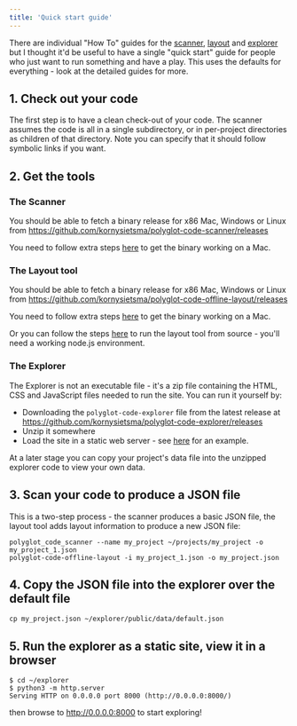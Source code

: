 ```yaml
---
title: 'Quick start guide'
---
```

There are individual "How To" guides for the [scanner](/tools/scanner/howto), [layout](/tools/layout/howto) and [explorer](/tools/explorer/howto) but I thought it'd be useful to have a single "quick start" guide for people who just want to run something and have a play.  This uses the defaults for everything - look at the detailed guides for more.

## 1. Check out your code

The first step is to have a clean check-out of your code.  The scanner assumes the code is all in a single subdirectory, or in per-project directories as children of that directory.  Note you can specify that it should follow symbolic links if you want.

## 2. Get the tools

### The Scanner

You should be able to fetch a binary release for x86 Mac, Windows or Linux from <https://github.com/kornysietsma/polyglot-code-scanner/releases>

You need to follow extra steps [here](/tools/scanner/howto#getting-binaries-to-work-on-mac-osx) to get the binary working on a Mac.

### The Layout tool

You should be able to fetch a binary release for x86 Mac, Windows or Linux from <https://github.com/kornysietsma/polyglot-code-offline-layout/releases>

You need to follow extra steps [here](/tools/layout/howto#getting-binaries-to-work-on-mac-osx) to get the binary working on a Mac.

Or you can follow the steps [here](/tools/layout/howto#running-this-script-using-nodejs) to run the layout tool from source - you'll need a working node.js environment.

### The Explorer

The Explorer is not an executable file - it's a zip file containing the HTML, CSS and JavaScript files needed to run the site.  You can run it yourself by:

- Downloading the `polyglot-code-explorer` file from the latest release at <https://github.com/kornysietsma/polyglot-code-explorer/releases>
- Unzip it somewhere
- Load the site in a static web server - see [here](/tools/explorer/howto#to-run-the-explorer-from-a-binary-release) for an example.

At a later stage you can copy your project's data file into the unzipped explorer code to view your own data.

## 3. Scan your code to produce a JSON file

This is a two-step process - the scanner produces a basic JSON file, the layout tool adds layout information to produce a new JSON file:

```shell
polyglot_code_scanner --name my_project ~/projects/my_project -o my_project_1.json
polyglot-code-offline-layout -i my_project_1.json -o my_project.json
```

## 4. Copy the JSON file into the explorer over the default file

```shell
cp my_project.json ~/explorer/public/data/default.json
```

## 5. Run the explorer as a static site, view it in a browser

```shell
$ cd ~/explorer
$ python3 -m http.server
Serving HTTP on 0.0.0.0 port 8000 (http://0.0.0.0:8000/)
```

then browse to <http://0.0.0.0:8000> to start exploring!
